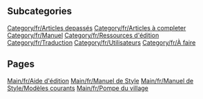 
== Subcategories ==
[[Category/fr/Articles depassés]]
[[Category/fr/Articles à completer]]
[[Category/fr/Manuel]]
[[Category/fr/Ressources d'édition]]
[[Category/fr/Traduction]]
[[Category/fr/Utilisateurs]]
[[Category/fr/À faire]]

== Pages ==
[[Main/fr/Aide d'édition]]
[[Main/fr/Manuel de Style]]
[[Main/fr/Manuel de Style/Modèles courants]]
[[Main/fr/Pompe du village]]
